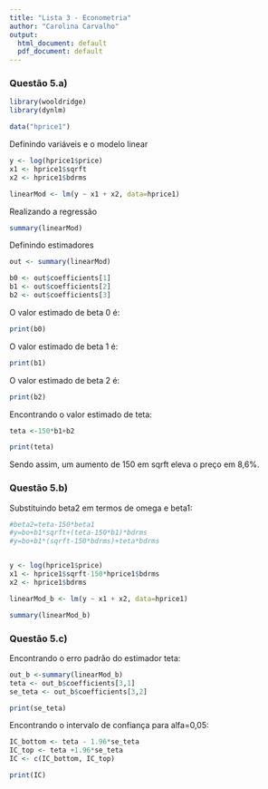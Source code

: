 ```yaml
---
title: "Lista 3 - Econometria"
author: "Carolina Carvalho"
output:
  html_document: default
  pdf_document: default
---
```

### Questão 5.a)
```r
library(wooldridge)
library(dynlm)

data("hprice1")
```
Definindo variáveis e o modelo linear
```r
y <- log(hprice1$price)
x1 <- hprice1$sqrft
x2 <- hprice1$bdrms

linearMod <- lm(y ~ x1 + x2, data=hprice1)
```
Realizando a regressão
```r
summary(linearMod)
```
Definindo estimadores
```r
out <- summary(linearMod)

b0 <- out$coefficients[1]
b1 <- out$coefficients[2]
b2 <- out$coefficients[3]
```
O valor estimado de beta 0 é:
``` r
print(b0)
```
O valor estimado de beta 1 é:
``` r
print(b1)
```
O valor estimado de beta 2 é:
``` r
print(b2)
```
Encontrando o valor estimado de teta:
```r
teta <-150*b1+b2
```

``` r
print(teta)
```
Sendo assim, um aumento de 150 em sqrft eleva o preço em 8,6%.

### Questão 5.b)
Substituindo beta2 em termos de omega e beta1:
```r
#beta2=teta-150*beta1
#y=bo+b1*sqrft+(teta-150*b1)*bdrms
#y=bo+b1*(sqrft-150*bdrms)+teta*bdrms


y <- log(hprice1$price)
x1 <- hprice1$sqrft-150*hprice1$bdrms
x2 <- hprice1$bdrms

linearMod_b <- lm(y ~ x1 + x2, data=hprice1)

summary(linearMod_b)
```

### Questão 5.c)

Encontrando o erro padrão do estimador teta:
```r
out_b <-summary(linearMod_b)
teta <- out_b$coefficients[3,1]
se_teta <- out_b$coefficients[3,2]
```

``` r
print(se_teta)
```
Encontrando o intervalo de confiança para alfa=0,05:
```r
IC_bottom <- teta - 1.96*se_teta
IC_top <- teta +1.96*se_teta  
IC <- c(IC_bottom, IC_top)
```

``` r
print(IC)
```
